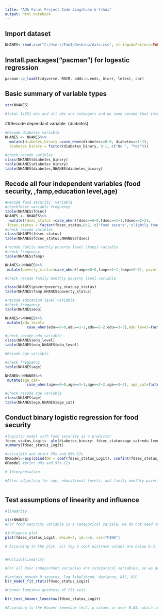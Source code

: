 ---
title: "ADA Final Project Code Jingchuan & Yahui"
output: html_notebook
---

## Import dataset
```{r}

NHANES<-read.csv("C:/Users/Fan3/Desktop/data.csv", stringsAsFactors=FALSE)

```

## Install.packages("pacman") for logestic regression
```{r}

pacman::p_load(tidyverse, ROCR, odds.n.ends, blorr, lmtest, car) 

```

## Basic summary of variable types 
```{r}

str(NHANES)

#total 14251 obs and all obs are inteagers and we need recode that into factor variables

```

##Recode dependant variable（diabetes)

```{r}
#Recode diabetes variable 
NHANES <- NHANES%>%
  mutate(diabetes_binary =case_when(diabetes==0~0, diabetes==1~1),
  diabetes_binary = factor(diabetes_binary, 0:1, c("No ", "Yes")))

#check recode varibles
class(NHANES$diabetes_binary)
table(NHANES$diabetes_binary)
table(NHANES$diabetes,NHANES$diabetes_binary)

```

## Recode all four independent variables (food security, ,famp,education level,age)

```{r}
#Recode food security  variable 
#checkfdsec variable frequency
table(NHANES$fdsec)
NHANES <- NHANES%>%
  mutate(fdsec_status =case_when(fdsec==0~0,fdsec==1~1,fdsec==2~2),
 fdsec_status = factor(fdsec_status,0:2, c("food secure","slightly food insecure" ,"food insecure")))
#check recode varibles
class(NHANES$fdsec_status)
table(NHANES$fdsec_status,NHANES$fdsec)

```

```{r}
#recode Family monthly poverty level (famp) variable
#check frequency
table(NHANES$famp)

NHANES<-NHANES%>%
 mutate(poverty_status=case_when(famp==0~0,famp==1~1,famp==2~2), poverty_status=factor(poverty_status,0:2,c("less than or equal to 1.30","more than 1.30 and less than or equal to 1.85", "more than 1.85" )))

#check recode family monthly poverty level variable

class(NHANES$povertpoverty_statusy_status)
table(NHANES$famp,NHANES$poverty_status)


```

```{r}

#recode education level variable
#check frequency
table(NHANES$edu)

NHANES<-NHANES%>%
 mutate(edu_level=
          case_when(edu==0~0,edu==1~1,edu==2~2,edu==3~3),edu_level=factor(edu_level,0:3,c("less than 9th grade ", "high school GRAD/GED or equivalent","some college or AA degree","college graduate or above" )))

#check recode edu variable
class(NHANES$edu_level)
table(NHANES$edu,NHANES$edu_level)


```

```{r}

#Recode age variable

#check frequency
table(NHANES$age)

NHANES<-NHANES%>%
 mutate(age_cat=
          case_when(age==0~0,age==1~1,age==2~2,age==3~3), age_cat=factor(age_cat,0:3,c("20-29 years old ","30-39 years old","40-49 years old"," 50-59 years old"  )))

#Check recode age variable
class(NHANES$age)
table(NHANES$age,NHANES$age_cat)
```

## Conduct binary logistic regression for food security  

```{r}
#logistic model with food security as a predictor
fdsec_status_Logit<- glm(diabetes_binary~ fdsec_status+age_cat+edu_level+poverty_status,data=NHANES, family="binomial")
summary(fdsec_status_Logit)

#calculate and print ORs and 95% CIs  
ORmodel<-exp(cbind(OR = coef(fdsec_status_Logit), confint(fdsec_status_Logit))) #calculate ORs and 95% CIs
ORmodel #print ORs and 95% CIs

# Interpretation

#After adjusting for age, educational levels, and family monthly poverty index levels, compared to people who were food insecure, people who were slightly food insecure had greater odds of having diabetes (adjusted odds ratio [AOR] = 1.43, 95% confidence interval [CI] = 1.25-1.64). Self-perception of being food insecure also had increased odds of developing diabetes relative to those with a perception of “food secure” (AOR = 1.41, 95%CI = 1.06-1.84). 



```

## Test assumptions of linearity and influence

```{r}

#linearity

str(NHANES)
#For food security variable is a categorical variale, we do not need to test the linearity

```

```{r}

#Influence plot 
plot(fdsec_status_Logit, which=4, id.n=5, col="PINK")

# According to the plot, all top 5 cook distance values are below 0.2, thus we do not need to exclude outliers



```

```{r}
#Multicollinearity

#For all four independant variables are categorical variables, so we do not need check multicollinearity

```


```{r}

#Various pseudo R squares, log likelihood, deviance, AIC, BIC
blr_model_fit_stats(fdsec_status_Logit)

#Hosmer lemeshow goodness of fit test

blr_test_hosmer_lemeshow(fdsec_status_Logit)

#According to the Hosmer lemeshow test, p values is over 0.05, which is not significant which indicated that our model has a good fit.

```


